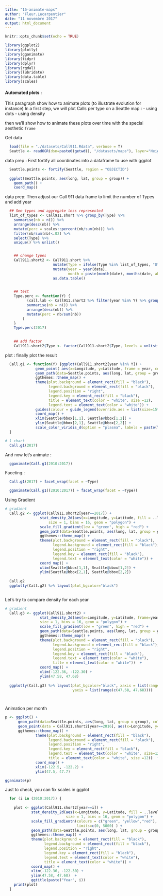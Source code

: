 ```yaml
---
title: "15-animate-maps"
author: "Fleur.Lecarpentier"
date: "11 novembre 2017"
output: html_document
---
```


```r
knitr::opts_chunk$set(echo = TRUE)
```


```r
library(ggplot2)
library(plotly)
library(gganimate)
library(tidyr)
library(dplyr)
library(rgdal)
library(lubridate)
library(data.table)
library(scales)
```



#### Automated plots : 

This paragraph show how to animate plots (to illustrate evolution for instance)
In a first step, we will plot Calls per type on a Seattle map :
- using dots
- using density

then we'll show how to animate these plots over time with the special aesthetic ```frame```


Get data

```r
  load(file = "./datasets/Call911.Rdata", verbose = T)
  Seattle <- readOGR(dsn=paste0(getwd(), "/datasets/maps"), layer="Neighborhoods")

```


data prep :  First fortify all coordinates into a dataframe to use with ggplot

```r
  Seattle.points <- fortify(Seattle, region = "OBJECTID")
  
  ggplot(Seattle.points, aes(long, lat, group = group)) +
    geom_path() +
    coord_map()
```



data prep: Then adjust our Call 911 data frame to limit the number of Types and add year

```r
  ## See types and aggregate less represented
  list_of_types <- Call911.short %>% group_by(Type) %>% 
    summarise(nb = n()) %>% 
    arrange(desc(nb)) %>% 
    mutate(perc = scales::percent(nb/sum(nb))) %>%
    filter(nb/sum(nb)<.02) %>% 
    select(Type) %>% 
    unique() %>% unlist()


    ## change types 
    Call911.short2 <- Call911.short %>% 
                      mutate(Type = ifelse(Type %in% list_of_types, "Others", Type)) %>%
                      mutate(year = year(date), 
                             month = paste(month(date), months(date, abbreviate=T), sep="-")) %>% 
                      as.data.table()

    
    ## test
    Type.perc <- function(Y) {
          (call.lab <- Call911.short2 %>% filter(year %in% Y) %>% group_by(Type) %>% 
          summarise(nb = n()) %>% 
          arrange(desc(nb)) %>% 
          mutate(perc = nb/sum(nb))
        )
    }
    Type.perc(2017)
 
       
    ## add factor 
    Call911.short2$Type <- factor(Call911.short2$Type, levels = unlist(Type.perc((2010:2017))$Type))

```

plot : finally plot the result

```r

  Call.g1 <- function(Y) {ggplot(Call911.short2[year %in% Y]) +
              geom_point( aes(x=Longitude, y=Latitude, frame = year, color = Type), size = 0.01) +
              geom_path(data=Seattle.points, aes(long, lat, group = group), colour = "#d3d3d3") +
              ggthemes::theme_map() +
              theme(plot.background = element_rect(fill = "black"),
                    legend.background = element_rect(fill = "black"),
                    legend.position = "right",
                    legend.key = element_rect(fill = "black"),
                    title = element_text(color = "white", size =12),
                    legend.text = element_text(color = "white")) +
              guides(colour = guide_legend(override.aes = list(size=15*Type.perc(Y)$perc ))) +
              coord_map() +
              xlim(Seattle@bbox[1,1], Seattle@bbox[1,2]) +
              ylim(Seattle@bbox[2,1], Seattle@bbox[2,2]) +
              scale_color_viridis_d(option = "plasma", labels = paste(Type.perc(Y)$Type, percent(Type.perc(Y)$perc))) 
  }

# 1 chart
  Call.g1(2017)

```




And now let's animate : 

```r

  gganimate(Call.g1(2010:2017)) 

```

Faceting : 

```r

  Call.g1(2017) + facet_wrap(facet = ~Type)

```

```r

  gganimate(Call.g1((2010:2017)) + facet_wrap(facet = ~Type)) 

```


Using Gradient 

```r

# gradient
  Call.g2 <- ggplot(Call911.short2[year==2017]) +
                stat_density_2d(aes(x=Longitude, y=Latitude, fill = ..level..,  alpha =..level..), 
                    size = 1, bins = 16, geom = "polygon") +
                scale_fill_gradient(low = "green", high = "red") +
                geom_path(data=Seattle.points, aes(long, lat, group = group), colour = "#d3d3d3") +
                ggthemes::theme_map() +
                theme(plot.background = element_rect(fill = "black"),
                      legend.background = element_rect(fill = "black"),
                      legend.position = "right",
                      legend.key = element_rect(fill = "black"),
                      legend.text = element_text(color = "white")) +
                coord_map() +
                xlim(Seattle@bbox[1,1], Seattle@bbox[1,2]) +
                ylim(Seattle@bbox[2,1], Seattle@bbox[2,2])
  
  Call.g2
  ggplotly(Call.g2) %>% layout(plot_bgcolor="black")
 
```


Let's try to compare density for each year


```r

# gradient
  Call.g3 <- ggplot(Call911.short2) +
                stat_density_2d(aes(x=Longitude, y=Latitude, frame=year, fill = ..level..,  alpha =..level..), 
                size = 1, bins = 16, geom = "polygon") +
                scale_fill_gradient(low = "green", high = "red") +
                geom_path(data=Seattle.points, aes(long, lat, group = group), colour = "#d3d3d3") +
                ggthemes::theme_map() +
                theme(plot.background = element_rect(fill = "black"),
                      legend.background = element_rect(fill = "black"),
                      legend.position = "right",
                      legend.key = element_rect(fill = "black"),
                      legend.text = element_text(color = "white"),
                      title = element_text(color = "white"))  +
                coord_map() +
                xlim(-122.36, -122.30) +
                ylim(47.58, 47.68) 
    
  ggplotly(Call.g3) %>% layout(plot_bgcolor="black", xaxis = list(range = c(-122.36, -122.30)),
                               yaxis = list(range(c(47.58, 47.68))))
  
 
```


Animation per month

```r

p <- ggplot() +
      geom_path(data=Seattle.points, aes(long, lat, group = group), colour = "#d3d3d3") +
      geom_point(data = Call911.short2[year==2016], aes(x=Longitude, y=Latitude, color = Type, frame = month)) +
      ggthemes::theme_map() +
              theme(plot.background = element_rect(fill = "black"),
                    legend.background = element_rect(fill = "black"),
                    legend.position = "right",
                    legend.key = element_rect(fill = "black"),
                    legend.text = element_text(color = "white", size=12),
                    title = element_text(color = "white", size =12))  +
              coord_map() +
              xlim(-122.5, -122.2) +
              ylim(47.5, 47.7) 

gganimate(p)
```


Just to check, you can fix scales in ggplot

```r
  for (i in (2010:2017)) {
  
    plot <- ggplot(Call911.short2[year==i]) +
            stat_density_2d(aes(x=Longitude, y=Latitude, fill = ..level..,  alpha =..level..), 
                            size = 1, bins = 16, geom = "polygon") +
            scale_fill_gradientn(colours = c("green", "yellow","red"),
                                 limits=c(0, 5000) ) +
            geom_path(data=Seattle.points, aes(long, lat, group = group), colour = "#d3d3d3") +
            ggthemes::theme_map() +
            theme(plot.background = element_rect(fill = "black"),
                  legend.background = element_rect(fill = "black"),
                  legend.position = "right",
                  legend.key = element_rect(fill = "black"),
                  legend.text = element_text(color = "white"),
                  title = element_text(color = "white")) +
            coord_map() +
            xlim(-122.36, -122.30) +
            ylim(47.58, 47.68)  + 
            ggtitle(paste("Year", i))
    print(plot)
  }
```


